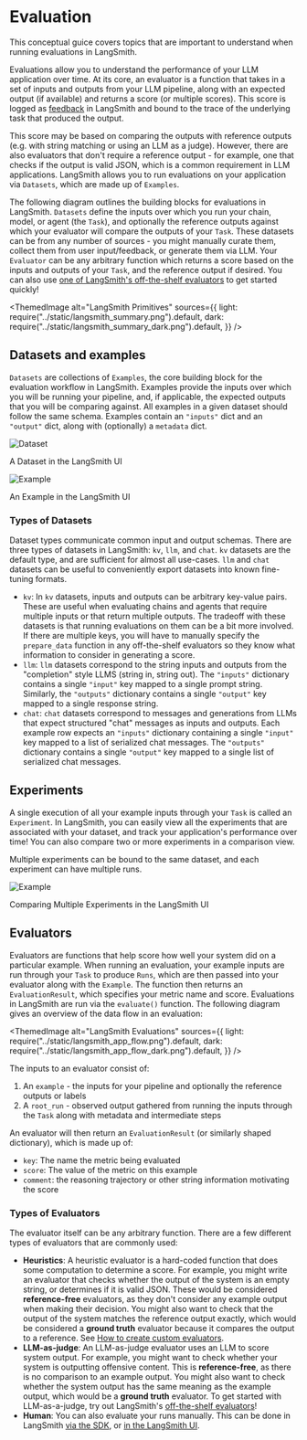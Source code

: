 # Evaluation

This conceptual guice covers topics that are important to understand when running evaluations in LangSmith.

Evaluations allow you to understand the performance of your LLM application over time. At its core, an evaluator is a function that takes in a set of inputs and outputs from your LLM pipeline, along with an expected output (if available)
and returns a score (or multiple scores). This score is logged as [feedback](./tracing#feedback) in LangSmith and bound to the trace of the underlying task that produced the output.

This score may be based on comparing the outputs with reference outputs (e.g. with string matching or using an LLM as a judge).
However, there are also evaluators that don't require a reference output - for example, one that checks if the output is valid JSON, which is a common requirement in LLM applications.
LangSmith allows you to run evaluations on your application via `Datasets`, which are made up of `Examples`.

The following diagram outlines the building blocks for evaluations in LangSmith. `Datasets` define the inputs over which you run your chain, model, or agent (the `Task`),
and optionally the reference outputs against which your evaluator will compare the outputs of your `Task`. These datasets can be from any number of sources -
you might manually curate them, collect them from user input/feedback, or generate them via LLM. Your `Evaluator` can be any arbitrary function which returns a score
based on the inputs and outputs of your `Task`, and the reference output if desired. You can also use [one of LangSmith's off-the-shelf
evaluators](evaluation/faq/evaluator-implementations) to get started quickly!

<ThemedImage
  alt="LangSmith Primitives"
  sources={{
    light: require("../static/langsmith_summary.png").default,
    dark: require("../static/langsmith_summary_dark.png").default,
  }}
/>

## Datasets and examples

`Datasets` are collections of `Examples`, the core building block for the evaluation workflow in LangSmith.
Examples provide the inputs over which you will be running your pipeline,
and, if applicable, the expected outputs that you will be comparing against.
All examples in a given dataset should follow the same schema. Examples contain an `"inputs"` dict and an `"output"` dict,
along with (optionally) a `metadata` dict.

![Dataset](../static/sample_langsmith_dataset.png)

<div
  style={{
    display: "flex",
    flexDirection: "column",
    textAlign: "center",
    fontSize: "14px",
    marginTop: "-15px",
    marginBottom: "30px",
  }}
>
  A Dataset in the LangSmith UI
</div>

![Example](../static/sample_langsmith_example.png)

<div
  style={{
    display: "flex",
    flexDirection: "column",
    textAlign: "center",
    fontSize: "14px",
    marginTop: "-15px",
    marginBottom: "30px",
  }}
>
  An Example in the LangSmith UI
</div>

### Types of Datasets

Dataset types communicate common input and output schemas. There are three types of datasets in LangSmith: `kv`, `llm`, and `chat`. `kv` datasets are the default type, and are
sufficient for almost all use-cases. `llm` and `chat` datasets can be useful to conveniently export datasets into known fine-tuning formats.

- `kv`: In `kv` datasets, inputs and outputs can be arbitrary key-value pairs. These are useful when evaluating chains and agents that require
  multiple inputs or that return multiple outputs.
  The tradeoff with these datasets is that running evaluations on them can be a bit more involved. If there are multiple keys, you will have to manually specify the `prepare_data`
  function in any off-the-shelf evaluators so they know what information to consider in generating a score.
- `llm`: `llm` datasets correspond to the string inputs and outputs from the "completion" style LLMS (string in, string out). The `"inputs"` dictionary contains a single `"input"` key mapped to a single prompt string. Similarly, the `"outputs"` dictionary contains a single `"output"` key mapped to a single response string.
- `chat`: `chat` datasets correspond to messages and generations from LLMs that expect structured "chat" messages as inputs and outputs. Each example row
  expects an `"inputs"` dictionary containing a single `"input"` key mapped to a list of serialized chat messages. The `"outputs"` dictionary contains a single `"output"` key mapped to a single list of serialized chat messages.

## Experiments

A single execution of all your example inputs through your `Task` is called an `Experiment`. In LangSmith, you can easily view all the experiments that are associated
with your dataset, and track your application's performance over time! You can also compare two or more experiments in a comparison view.

Multiple experiments can be bound to the same dataset, and each experiment can have multiple runs.

![Example](../static/comparing_multiple_experiments.png)

<div
  style={{
    display: "flex",
    flexDirection: "column",
    textAlign: "center",
    fontSize: "14px",
    marginTop: "-15px",
    marginBottom: "30px",
  }}
>
  Comparing Multiple Experiments in the LangSmith UI
</div>

## Evaluators

Evaluators are functions that help score how well your system did on a particular example. When running an evaluation,
your example inputs are run through your `Task` to produce `Runs`, which are then passed into your evaluator along with the `Example`.
The function then returns an `EvaluationResult`, which specifies your metric name and score. Evaluations in LangSmith are run via the `evaluate()` function.
The following diagram gives an overview of the data flow in an evaluation:

<ThemedImage
  alt="LangSmith Evaluations"
  sources={{
    light: require("../static/langsmith_app_flow.png").default,
    dark: require("../static/langsmith_app_flow_dark.png").default,
  }}
/>
<div style={{ marginBottom: "30px" }} />

The inputs to an evaluator consist of:

1. An `example` - the inputs for your pipeline and optionally the reference outputs or labels
2. A `root_run` - observed output gathered from running the inputs through the `Task` along with metadata and intermediate steps

An evaluator will then return an `EvaluationResult` (or similarly shaped dictionary), which is made up of:

- `key`: The name the metric being evaluated
- `score`: The value of the metric on this example
- `comment`: the reasoning trajectory or other string information motivating the score

### Types of Evaluators

The evaluator itself can be any arbitrary function. There are a few different types of evaluators that are commonly used:

- **Heuristics**: A heuristic evaluator is a hard-coded function that does some computation to determine a score. For example, you might write an
  evaluator that checks whether the output of the system is an empty string, or determines if it is valid JSON. These would be considered **reference-free** evaluators,
  as they don't consider any example output when making their decision. You might also want to check that the output of the system matches the reference output exactly,
  which would be considered a **ground truth** evaluator because it compares the output to a reference. See [How to create custom evaluators](evaluation/faq/custom-evaluators).
- **LLM-as-judge**: An LLM-as-judge evaluator uses an LLM to score system output. For example, you might want to check whether your system is outputting
  offensive content. This is **reference-free**, as there is no comparison to an example output. You might also want to check whether the system output has the same
  meaning as the example output, which would be a **ground truth** evaluator. To get started with LLM-as-a-judge, try out LangSmith's [off-the-shelf evaluators](https://docs.smith.langchain.com/evaluation/faq/evaluator-implementations)!
- **Human**: You can also evaluate your runs manually. This can be done in LangSmith [via the SDK](tracing/faq/logging_feedback#capturing-feedback-programmatically),
  or [in the LangSmith UI](http://localhost:3000/tracing/faq/logging_feedback#annotating-traces-with-feedback).
